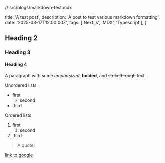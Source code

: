 // src/blogs/markdown-test.mdx

  title: 'A test post',
  description: 'A post to test various markdown formatting',
  date: '2025-03-17T12:00:00Z',
  tags: ['Next.js', 'MDX', 'Typescript'],
}

## Heading 2

### Heading 3

#### Heading 4

A paragraph with some _emphasized_, **bolded**, and <s>strikethrough</s> text.

Unordered lists

- first
  - second
- third

Ordered lists

1. first
   1. second
2. third

> A quote!

[link to google](https://google.com)

